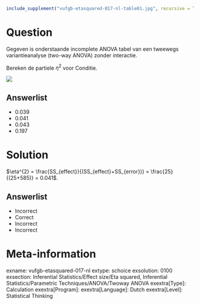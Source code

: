 ```{r, echo = FALSE, results = "hide"}
include_supplement("vufgb-etasquared-017-nl-table01.jpg", recursive = TRUE)
```

Question
========

Gegeven is onderstaande incomplete ANOVA tabel van een tweewegs variantieanalyse (two-way ANOVA) zonder interactie. 

Bereken de partiele $\eta^{2}$ voor Conditie.

![](vufgb-etasquared-017-nl-table01.jpg)
  
Answerlist
----------
* 0.039
* 0.041
* 0.043
* 0.197

Solution
========

$\eta^{2} = \frac{SS_{effect}}{(SS_{effect}+SS_{error})} = \frac{25}{(25+585)} = 0.041$.

Answerlist
----------
* Incorrect
* Correct
* Incorrect
* Incorrect

Meta-information
================
exname: vufgb-etasquared-017-nl
extype: schoice
exsolution: 0100
exsection: Inferential Statistics/Effect size/Eta squared, Inferential Statistics/Parametric Techniques/ANOVA/Twoway ANOVA
exextra[Type]: Calculation
exextra[Program]: 
exextra[Language]: Dutch
exextra[Level]: Statistical Thinking